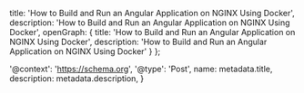 
  title: 'How to Build and Run an Angular Application on NGINX Using Docker',
  description: 'How to Build and Run an Angular Application on NGINX Using Docker',
  openGraph: {
    title: 'How to Build and Run an Angular Application on NGINX Using Docker',
    description: 'How to Build and Run an Angular Application on NGINX Using Docker'
  }
};

  '@context': 'https://schema.org',
  '@type': 'Post',
  name: metadata.title,
  description: metadata.description,
}

<script
  type="application/ld+json"
  dangerouslySetInnerHTML={{ __html: JSON.stringify(jsonLd) }}
/>

<Header title="Deploy Angular application using Docker" mdx={true} />

While Angular comes with a number of third-party builders which implement deployment capabilities to different platforms such as Firebase, Vercel, Netlify, AWS S3, and Github pages. But this guide will walk you through how to deploy your angular application to a remote server using docker.

## Step 1: Get your angular application ready
Before you begin, make sure your angular application is ready for production.

## Step 2: Create the Dockerfile

```
FROM node:20-alpine as dist

WORKDIR /app

# Install dependencies
COPY package.json package-lock.json ./
RUN npm install

# Copy application source code
COPY . .

# Build the application
ARG NODE_ENV=production
RUN npm run build --configuration=${NODE_ENV}

FROM nginx:alpine-slim

# Copy custom NGINX configuration
COPY nginx.conf /etc/nginx/conf.d/default.conf

WORKDIR /usr/share/nginx/html

COPY --from=dist app/dist/my-app/browser .

# Rename the main HTML file if necessary
RUN mv index.csr.html index.html
```

## Step 3: Create custom nginx configuration file 

```
server {
  listen 80;
  sendfile on;
  default_type application/octet-stream;

  gzip on;
  gzip_http_version 1.1;
  gzip_disable      "MSIE [1-6]\.";
  gzip_min_length   256;
  gzip_vary         on;
  gzip_proxied      expired no-cache no-store private auth;
  gzip_types        text/plain text/css application/json application/javascript application/x-javascript text/xml application/xml application/xml+rss text/javascript;
  gzip_comp_level   9;

  root /usr/share/nginx/html;

  location / {
    try_files $uri /index.html =404;
  }

  location ~* \.(?:jpg|jpeg|gif|png)$ {
    try_files $uri /assets/No-Image-Placeholder.png;
  }
}
```

You might be found same guideline on the internet or from ChatGPT but it did not tell you to create custom nginx configuration. Let's take a look at this case: once your application was deployed successfully and running on port 4200. You open it on your favourite browser, click on any router link to access other pages, such as /profile. The full url will be `http://localhost:4200/profile`. 

If you used default nginx configuration for your application and you refresh the browser while opening `http://localhost:4200/profile`, nginx will show 404 page. But with this configuration, the nginx server will return the application's host page (index.html) when asked for a file that it does not have. All routes must fall back to index.html

## Step 4: Build the Docker Image

To build the Docker image, navigate to the directory containing your Dockerfile and run:

```
docker build -t my-angular-app .
```

This command will package your Angular application into a Docker image.

Step 5: Run the Docker Container
After the image is built, you can run it with the following command:

```
docker run -p 80:80 my-angular-app
```

This command starts an NGINX server inside a Docker container, serving your Angular application on `http://localhost`.

Thanks for your reading

Posted: <Date dateString={'2024-08-08'} />

<Commment id="angular-nginx-docker"/>
